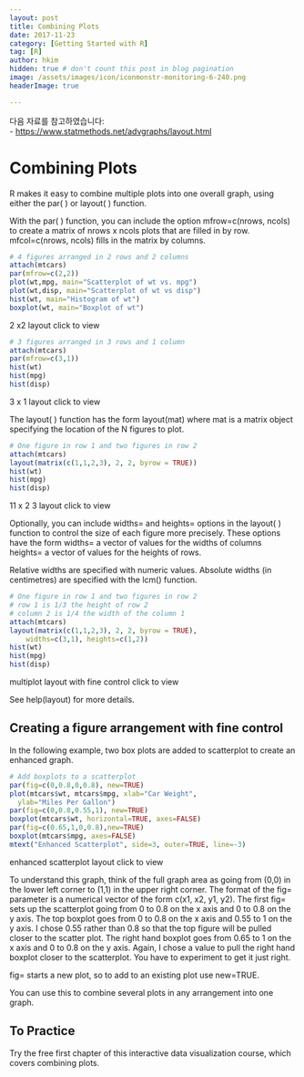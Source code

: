 ```yaml
---
layout: post  
title: Combining Plots
date: 2017-11-23  
category: [Getting Started with R]  
tag: [R]  
author: hkim  
hidden: true # don't count this post in blog pagination  
image: /assets/images/icon/iconmonstr-monitoring-6-240.png
headerImage: true

---
```


다음 자료를 참고하였습니다:  
- [https://www.statmethods.net/advgraphs/layout.html](https://www.statmethods.net/advgraphs/layout.html)

# Combining Plots

R makes it easy to combine multiple plots into one overall graph, using either the
par( ) or layout( ) function.

With the par( ) function, you can include the option mfrow=c(nrows, ncols) to create a matrix of nrows x ncols plots that are filled in by row. mfcol=c(nrows, ncols) fills in the matrix by columns.

```r
# 4 figures arranged in 2 rows and 2 columns
attach(mtcars)
par(mfrow=c(2,2))
plot(wt,mpg, main="Scatterplot of wt vs. mpg")
plot(wt,disp, main="Scatterplot of wt vs disp")
hist(wt, main="Histogram of wt")
boxplot(wt, main="Boxplot of wt")
```

2 x2 layout click to view

```r
# 3 figures arranged in 3 rows and 1 column
attach(mtcars)
par(mfrow=c(3,1))
hist(wt)
hist(mpg)
hist(disp)
```

3 x 1 layout click to view

The layout( ) function has the form	layout(mat) where
mat is a matrix object specifying the location of the N figures to plot.

```r
# One figure in row 1 and two figures in row 2
attach(mtcars)
layout(matrix(c(1,1,2,3), 2, 2, byrow = TRUE))
hist(wt)
hist(mpg)
hist(disp)
```

11 x 2 3 layout click to view

Optionally, you can include widths= and heights= options in the layout( ) function to control the size of each figure more precisely. These options have the form
widths= a vector of values for the widths of columns
heights= a vector of values for the heights of rows.

Relative widths are specified with numeric values. Absolute widths (in centimetres) are specified with the lcm() function.

```r
# One figure in row 1 and two figures in row 2
# row 1 is 1/3 the height of row 2
# column 2 is 1/4 the width of the column 1
attach(mtcars)
layout(matrix(c(1,1,2,3), 2, 2, byrow = TRUE),
  	widths=c(3,1), heights=c(1,2))
hist(wt)
hist(mpg)
hist(disp)
```

multiplot layout with fine control click to view

See help(layout) for more details.


## Creating a figure arrangement with fine control

In the following example, two box plots are added to scatterplot to create an enhanced graph.

```r
# Add boxplots to a scatterplot
par(fig=c(0,0.8,0,0.8), new=TRUE)
plot(mtcars$wt, mtcars$mpg, xlab="Car Weight",
  ylab="Miles Per Gallon")
par(fig=c(0,0.8,0.55,1), new=TRUE)
boxplot(mtcars$wt, horizontal=TRUE, axes=FALSE)
par(fig=c(0.65,1,0,0.8),new=TRUE)
boxplot(mtcars$mpg, axes=FALSE)
mtext("Enhanced Scatterplot", side=3, outer=TRUE, line=-3)
```

enhanced scatterplot layout click to view

To understand this graph, think of the full graph area as going from (0,0) in the lower left corner to (1,1) in the upper right corner. The format of the fig= parameter is a numerical vector of the form c(x1, x2, y1, y2). The first fig= sets up the scatterplot going from 0 to 0.8 on the x axis and 0 to 0.8 on the y axis. The top boxplot goes from 0 to 0.8 on the x axis and 0.55 to 1 on the y axis. I chose 0.55 rather than 0.8 so that the top figure will be pulled closer to the scatter plot. The right hand boxplot goes from 0.65 to 1 on the x axis and 0 to 0.8 on the y axis. Again, I chose a value to pull the right hand boxplot closer to the scatterplot. You have to experiment to get it just right.

fig= starts a new plot, so to add to an existing plot use new=TRUE.

You can use this to combine several plots in any arrangement into one graph.


## To Practice

Try the free first chapter of this interactive data visualization course, which covers combining plots.
